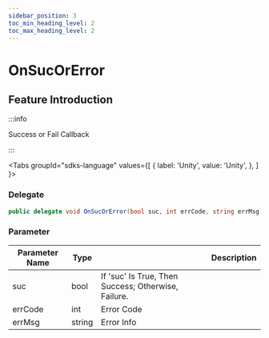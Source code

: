 ```yaml
---
sidebar_position: 3
toc_min_heading_level: 2
toc_max_heading_level: 2
---
```


# OnSucOrError

## Feature Introduction

:::info

Success or Fail Callback

:::

<Tabs
groupId="sdks-language"
values={[
{ label: 'Unity', value: 'Unity', },
]
}>

<TabItem value="Unity">

### Delegate

```C# showLineNumbers
public delegate void OnSucOrError(bool suc, int errCode, string errMsg);
```

### Parameter

| Parameter Name | Type                           || Description     |
| -------- | -------------------------------------------------------------------------------------- | -------- | -------- |
| suc | bool | If 'suc' Is True, Then Success; Otherwise, Failure. |
| errCode | int | Error Code |
| errMsg | string |Error Info |

</TabItem>

</Tabs>
